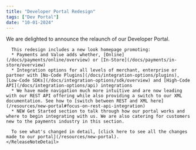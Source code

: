```yaml
---
title: "Developer Portal Redesign"
tags: ["Dev Portal"]
date: "10-01-2024"
---
```


<ReleaseNoteSection title="Developer Portal Redesign">
    <ReleaseNoteDetail type="changed">
        We are delighted to announce the relaunch of our Developer Portal.
      
      This redesign includes a new look homepage promoting:
      * Payments and Value adds whether, [Online](/docs/payments/online/overview) or [In-Store](/docs/payments/in-store/overview)
      * Integration options for all levels of merchant, enterprise or partner with [No-Code Plugins](/docs/integration-options/plugins), [Low-Code SDKs](/docs/integration-options/sdk/overview) and [High-Code API](/docs/integration-options/api) integrations
      * We have made navigation much more intuitive and are now leading with our REST API offering while also providing a switch to our XML documentation. See how to [switch between REST and XML here](/resources/new-portal#focus-on-rest-api-integration)
      * NEW Get Started section to talk through how our portal works and where to begin integrating with us. We are also catering for customers new to the payments industry in this section. 

      To see what's changed in detail, [click here to see all the changes made to our portal](/resources/new-portal).
    </ReleaseNoteDetail>
</ReleaseNoteSection>
